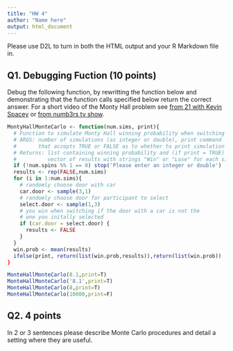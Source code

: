 ```yaml
---
title: "HW 4"
author: "Name here"
output: html_document
---
```


Please use D2L to turn in both the HTML output and your R Markdown file in.

## Q1. Debugging Fuction (10 points)

Debug the following function, by rewritting the function below and demonstrating that the function calls specified below return the correct answer. For a short video of the Monty Hall problem see [from 21 with Kevin Spacey](https://www.youtube.com/watch?v=Zr_xWfThjJ0) or [from numb3rs tv show](https://www.google.com/url?sa=t&rct=j&q=&esrc=s&source=web&cd=1&cad=rja&uact=8&ved=0ahUKEwjLwcvG1rTWAhUrsVQKHWq9CbEQyCkIKjAA&url=https%3A%2F%2Fwww.youtube.com%2Fwatch%3Fv%3DP9WFKmLK0dc&usg=AFQjCNEYUi91dn4_xNLXQr9pESAdn9aApQ).

```r
MontyHallMonteCarlo <- function(num.sims, print){
  # Function to simulate Monty Hall winning probability when switching doors
  # ARGS: number of simulations (as integer or double), print command
  #       that accepts TRUE or FALSE as to whether to print simulation results
  # Returns: list containing winning probability and (if print = TRUE)
  #          vector of results with strings "Win" or "Lose" for each simulation
  if (!num.spins %% 1 == 0) stop('Please enter an integer or double')
  results <- rep(FALSE,num.sims)
  for (i in 1:num.sims){
    # randomly choose door with car
    car.door <- sample(3,1)
    # randomly choose door for participant to select
    select.door <- sample(1,3)
    # you win when switching if the door with a car is not the
    # one you initally selected
    if (car.door = select.door) {
      results <- FALSE
    }
  }
  win.prob <- mean(results)
  ifelse(print, return(list(win.prob,results)),return(list(win.prob))
}

MonteHallMonteCarlo(8.1,print=T)
MonteHallMonteCarlo('8.1',print=T)
MonteHallMonteCarlo(8,print=T)
MonteHallMonteCarlo(10000,print=F)
```

## Q2. 4 points

In 2 or 3 sentences please describe Monte Carlo procedures and detail a setting where they are useful.
